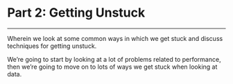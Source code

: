 # Part 2: Getting Unstuck {#part2 -}

---

Wherein we look at some common ways in which we get stuck and discuss techniques for getting unstuck.

We're going to start by looking at a lot of problems related to performance, then we're going to move on to lots of ways we get stuck when looking at data.
